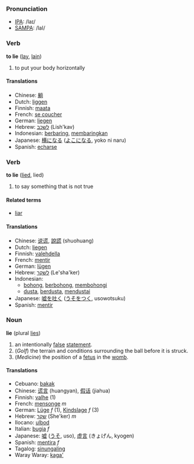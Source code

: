 === Pronunciation ===
*[[w:IPA|IPA]]: /laɪ/
*[[w:SAMPA|SAMPA]]: /laI/

=== Verb ===

'''to lie''' ([[lay]], [[lain]])

# to put your body horizontally

==== Translations ====
*Chinese: [[躺]]
*Dutch: [[liggen]]
*Finnish: [[maata]]
*French: [[se coucher]]
*German: [[liegen]]
*Hebrew: [[לשכב]] (Lish'kav)
*Indonesian: [[baring|berbaring]], [[baring|membaringkan]]
*Japanese: [[横になる]] ([[よこになる]], yoko ni naru)
*Spanish: [[echarse]]

=== Verb ===

'''to lie''' ([[lied]], lied)

# to say something that is not true

==== Related terms ====
*[[liar]]

==== Translations ====
*Chinese: [[说谎]], [[說謊]] (shuohuang)
*Dutch: [[liegen]]
*Finnish: [[valehdella]]
*French: [[mentir]]
*German: [[lügen]]
*Hebrew: [[לשקר]] (Le'sha'ker)
*Indonesian: 
** [[bohong]], [[bohong|berbohong]], [[bohong|membohongi]]
** [[dusta]], [[dusta|berdusta]], [[dusta|mendustai]]
*Japanese: [[嘘を吐く]] ([[うそをつく]], usowotsuku)
*Spanish: [[mentir]]

=== Noun ===
'''lie''' (plural [[lies]])

# an intentionally [[false]] [[statement]].
# (''Golf'') the terrain and conditions surrounding the ball before it is struck.
# (''Medicine'') the position of a [[fetus]] in the [[womb]].

==== Translations ====
*Cebuano: [[bakak]]
*Chinese: [[谎言]] (huangyan), [[假话]] (jiahua)
*Finnish: [[valhe]] (1)
*French: [[mensonge]] ''m''
*German: [[Lüge]] ''f'' (1), [[Kindslage]] ''f'' (3)
*Hebrew: [[שקר]] (She'ker) ''m''
*Ilocano: [[ulbod]]
*Italian: [[bugia]] ''f''
*Japanese: [[嘘]] ([[うそ]], uso), [[虚言]] (きょげん, kyogen)
*Spanish: [[mentira]] ''f''
*Tagalog: [[sinungaling]]
*Waray Waray: [[kaga']]